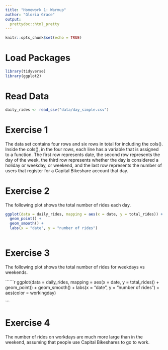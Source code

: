 ```yaml
---
title: "Homework 1: Warmup"
author: "Gloria Grace"
output:
  prettydoc::html_pretty
---
```


```r
knitr::opts_chunk$set(echo = TRUE)
```

# Load Packages

```r
library(tidyverse)
library(ggplot2)
```

# Read Data

```r
daily_rides <- read_csv("data/day_simple.csv")
```

# Exercise 1

The data set contains four rows and six rows in total for including the cols().
Inside the cols(), in the four rows, each line has a variable that is assigned to a function. 
The first row represents date, the second row represents the day of the week, the third row represents whether the day is considered a holiday or weekday, or weekend, and the last row represents the number of users that register for a Capital Bikeshare account that day.

# Exercise 2

The following plot shows the total number of rides each day.

```r

ggplot(data = daily_rides, mapping = aes(x = date, y = total_rides)) +
  geom_point() +
  geom_smooth() +
  labs(x = "date", y = "number of rides") 
 
```

# Exercise 3

The following plot shows the total number of rides for weekdays vs weekends.

``````r

ggplot(data = daily_rides, mapping = aes(x = date, y = total_rides)) +
  geom_point() +
  geom_smooth() +
  labs(x = "date", y = "number of rides") +
  aes(color = workingday)
 
```



# Exercise 4

The number of rides on workdays are much more large than in the weekend, assuming that people use Capital Bikeshares to go to work. 

